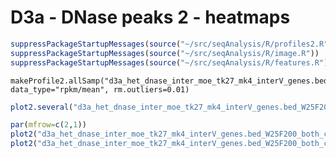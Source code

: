 D3a - DNase peaks 2 - heatmaps
========================================================

```r
suppressPackageStartupMessages(source("~/src/seqAnalysis/R/profiles2.R"))
suppressPackageStartupMessages(source("~/src/seqAnalysis/R/image.R"))
suppressPackageStartupMessages(source("~/src/seqAnalysis/R/features.R"))
```


```
makeProfile2.allSamp("d3a_het_dnase_inter_moe_tk27_mk4_interV_genes.bed_W25F200_both_chr", data_type="rpkm/mean", rm.outliers=0.01)
```

```r
plot2.several("d3a_het_dnase_inter_moe_tk27_mk4_interV_genes.bed_W25F200_both_chr", "d3xog_nuc", data_type="rpkm/mean", group2="trim0.01", cols=col2)
```

```r
par(mfrow=c(2,1))
plot2("d3a_het_dnase_inter_moe_tk27_mk4_interV_genes.bed_W25F200_both_chr", "moe_h3k4me1_rmdup_sub_moe_d3a_wt_input_q30_rmdup", data_type="rpkm/mean", group2="trim0.01", cols=col2)
plot2("d3a_het_dnase_inter_moe_tk27_mk4_interV_genes.bed_W25F200_both_chr", "moe_h3k27ac_rmdup_sub_moe_d3a_wt_input_q30_rmdup", data_type="rpkm/mean", group2="trim0.01", cols=col2)
```
